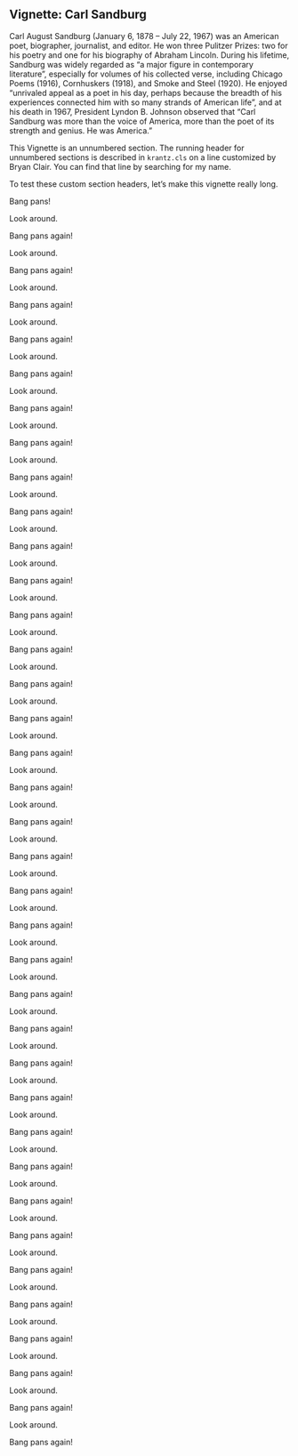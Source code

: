 ## Vignette: Carl Sandburg {-}

Carl August Sandburg (January 6, 1878 – July 22, 1967) was an American poet, biographer, journalist, and editor.
He won three Pulitzer Prizes: two for his poetry and one for his biography of Abraham Lincoln. During his lifetime, Sandburg was widely regarded as "a major figure in contemporary literature", especially for volumes of his collected verse, including Chicago Poems (1916), Cornhuskers (1918), and Smoke and Steel (1920).
He enjoyed "unrivaled appeal as a poet in his day, perhaps because the breadth of his experiences connected him with so many strands of American life",
and at his death in 1967, President Lyndon B. Johnson observed that "Carl Sandburg was more than the voice of America, more than the poet of its strength and genius. He was America."

This Vignette is an unnumbered section.  The running header for unnumbered sections is described in `krantz.cls` on a line customized by Bryan Clair.
You can find that line by searching for my name.

To test these custom section headers, let's make this vignette really long.

Bang pans!

Look around.

Bang pans again!

Look around.

Bang pans again!

Look around.

Bang pans again!

Look around.

Bang pans again!

Look around.

Bang pans again!

Look around.

Bang pans again!

Look around.

Bang pans again!

Look around.

Bang pans again!

Look around.

Bang pans again!

Look around.

Bang pans again!

Look around.

Bang pans again!

Look around.

Bang pans again!

Look around.

Bang pans again!

Look around.

Bang pans again!

Look around.

Bang pans again!

Look around.

Bang pans again!

Look around.

Bang pans again!

Look around.

Bang pans again!

Look around.

Bang pans again!

Look around.

Bang pans again!

Look around.

Bang pans again!

Look around.

Bang pans again!

Look around.

Bang pans again!

Look around.

Bang pans again!

Look around.

Bang pans again!

Look around.

Bang pans again!

Look around.

Bang pans again!

Look around.

Bang pans again!

Look around.

Bang pans again!

Look around.

Bang pans again!

Look around.

Bang pans again!

Look around.

Bang pans again!

Look around.

Bang pans again!

Look around.

Bang pans again!

Look around.

Bang pans again!

Look around.

Bang pans again!
